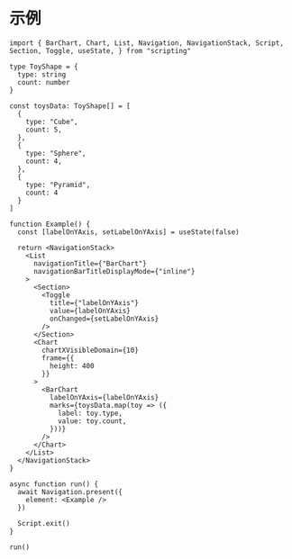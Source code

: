 # 示例

```tsx
import { BarChart, Chart, List, Navigation, NavigationStack, Script, Section, Toggle, useState, } from "scripting"

type ToyShape = {
  type: string
  count: number
}

const toysData: ToyShape[] = [
  {
    type: "Cube",
    count: 5,
  },
  {
    type: "Sphere",
    count: 4,
  },
  {
    type: "Pyramid",
    count: 4
  }
]

function Example() {
  const [labelOnYAxis, setLabelOnYAxis] = useState(false)

  return <NavigationStack>
    <List
      navigationTitle={"BarChart"}
      navigationBarTitleDisplayMode={"inline"}
    >
      <Section>
        <Toggle
          title={"labelOnYAxis"}
          value={labelOnYAxis}
          onChanged={setLabelOnYAxis}
        />
      </Section>
      <Chart
        chartXVisibleDomain={10}
        frame={{
          height: 400
        }}
      >
        <BarChart
          labelOnYAxis={labelOnYAxis}
          marks={toysData.map(toy => ({
            label: toy.type,
            value: toy.count,
          }))}
        />
      </Chart>
    </List>
  </NavigationStack>
}

async function run() {
  await Navigation.present({
    element: <Example />
  })

  Script.exit()
}

run()
```
